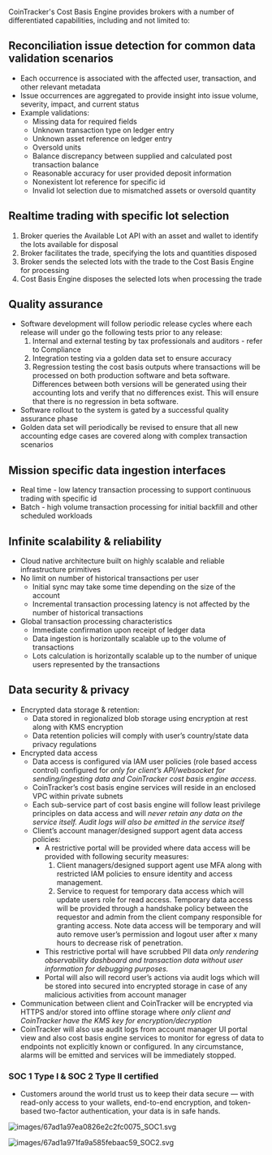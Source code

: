 CoinTracker's Cost Basis Engine provides brokers with a number of differentiated capabilities, including and not limited to:

## Reconciliation issue detection for common data validation scenarios

- Each occurrence is associated with the affected user, transaction, and other relevant metadata
- Issue occurrences are aggregated to provide insight into issue volume, severity, impact, and current status
- Example validations:
  - Missing data for required fields
  - Unknown transaction type on ledger entry
  - Unknown asset reference on ledger entry
  - Oversold units
  - Balance discrepancy between supplied and calculated post transaction balance
  - Reasonable accuracy for user provided deposit information
  - Nonexistent lot reference for specific id
  - Invalid lot selection due to mismatched assets or oversold quantity

## Realtime trading with specific lot selection

1. Broker queries the Available Lot API with an asset and wallet to identify the lots available for disposal
2. Broker facilitates the trade, specifying the lots and quantities disposed
3. Broker sends the selected lots with the trade to the Cost Basis Engine for processing
4. Cost Basis Engine disposes the selected lots when processing the trade

## Quality assurance

- Software development will follow periodic release cycles where each release will under go the following tests prior to any release:
  1. Internal and external testing by tax professionals and auditors - refer to Compliance
  2. Integration testing via a golden data set to ensure accuracy
  3. Regression testing the cost basis outputs where transactions will be processed on both production software and beta software. Differences between both versions will be generated using their accounting lots and verify that no differences exist. This will ensure that there is no regression in beta software.
- Software rollout to the system is gated by a successful quality assurance phase
- Golden data set will periodically be revised to ensure that all new accounting edge cases are covered along with complex transaction scenarios

## Mission specific data ingestion interfaces

- Real time - low latency transaction processing to support continuous trading with specific id
- Batch - high volume transaction processing for initial backfill and other scheduled workloads

## **Infinite scalability & reliability**

- Cloud native architecture built on highly scalable and reliable infrastructure primitives
- No limit on number of historical transactions per user
  - Initial sync may take some time depending on the size of the account
  - Incremental transaction processing latency is not affected by the number of historical transactions
- Global transaction processing characteristics
  - Immediate confirmation upon receipt of ledger data
  - Data ingestion is horizontally scalable up to the volume of transactions
  - Lots calculation is horizontally scalable up to the number of unique users represented by the transactions

## **Data security & privacy**

- Encrypted data storage & retention:
  - Data stored in regionalized blob storage using encryption at rest along with KMS encryption
  - Data retention policies will comply with user’s country/state data privacy regulations
- Encrypted data access
  - Data access is configured via IAM user policies (role based access control) configured for _only for client’s API/websocket for sending/ingesting data and CoinTracker cost basis engine access._
  - CoinTracker’s cost basis engine services will reside in an enclosed VPC within private subnets
  - Each sub-service part of cost basis engine will follow least privilege principles on data access and will _never retain any data on the service itself. Audit logs will also be emitted in the service itself_
  - Client’s account manager/designed support agent data access policies:
    - A restrictive portal will be provided where data access will be provided with following security measures:
      1. Client managers/designed support agent use MFA along with restricted IAM policies to ensure identity and access management.
      2. Service to request for temporary data access which will update users role for read access. Temporary data access will be provided through a handshake policy between the requestor and admin from the client company responsible for granting access. Note data access will be temporary and will auto remove user’s permission and logout user after x many hours to decrease risk of penetration.
    - This restrictive portal will have scrubbed PII data _only rendering observability dashboard and transaction data without user information for debugging purposes._
    - Portal will also will record user’s actions via audit logs which will be stored into secured into encrypted storage in case of any malicious activities from account manager
- Communication between client and CoinTracker will be encrypted via HTTPS and/or stored into offline storage where _only client and CoinTracker have the KMS key for encryption/decryption_
- CoinTracker will also use audit logs from account manager UI portal view and also cost basis engine services to monitor for egress of data to endpoints not explicitly known or configured. In any circumstance, alarms will be emitted and services will be immediately stopped.

### SOC 1 Type I & SOC 2 Type II certified

- Customers around the world trust us to keep their data secure — with read-only access to your wallets, end-to-end encryption, and token-based two-factor authentication, your data is in safe hands.

![images/67ad1a97ea0826e2c2fc0075_SOC1.svg](/images/67ad1a97ea0826e2c2fc0075_SOC1.svg)

![images/67ad1a971fa9a585febaac59_SOC2.svg](/images/67ad1a971fa9a585febaac59_SOC2.svg)